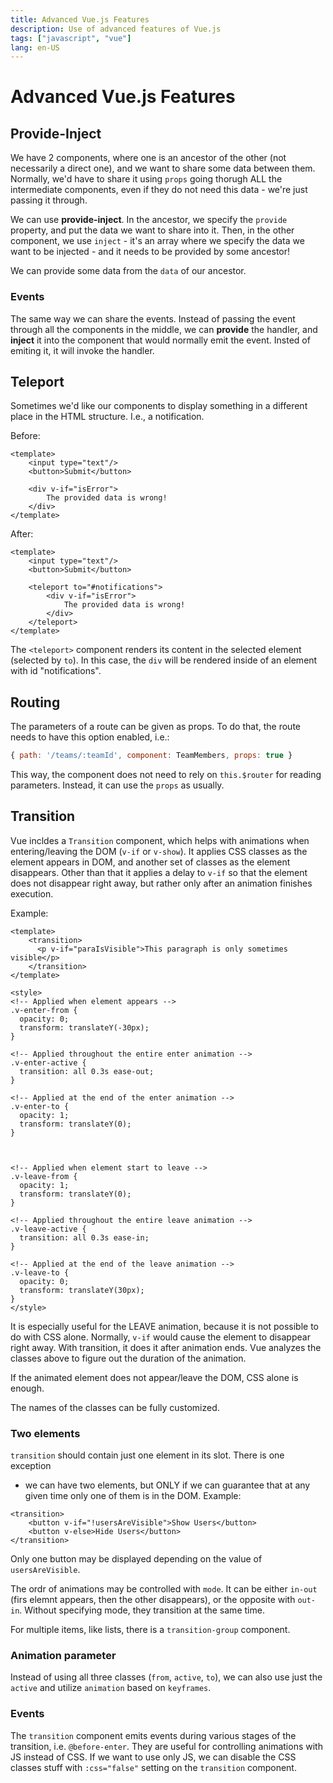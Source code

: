 ```yaml
---
title: Advanced Vue.js Features
description: Use of advanced features of Vue.js
tags: ["javascript", "vue"]
lang: en-US
---
```


# Advanced Vue.js Features

## Provide-Inject

We have 2 components, where one is an ancestor of the other (not necessarily a
direct one), and we want to share some data between them. Normally, we'd have to
share it using `props` going thorugh ALL the intermediate components, even if
they do not need this data - we're just passing it through.

We can use **provide-inject**. In the ancestor, we specify the `provide`
property, and put the data we want to share into it. Then, in the other
component, we use `inject` - it's an array where we specify the data we want to
be injected - and it needs to be provided by some ancestor!

We can provide some data from the `data` of our ancestor.

### Events

The same way we can share the events. Instead of passing the event through all
the components in the middle, we can **provide** the handler, and **inject** it
into the component that would normally emit the event. Insted of emiting it, it
will invoke the handler.

## Teleport

Sometimes we'd like our components to display something in a different place in
the HTML structure. I.e., a notification.

Before:

```vue
<template>
    <input type="text"/>
    <button>Submit</button>
    
    <div v-if="isError">
        The provided data is wrong!
    </div>
</template>
```

After:

```vue
<template>
    <input type="text"/>
    <button>Submit</button>
    
    <teleport to="#notifications">
        <div v-if="isError">
            The provided data is wrong!
        </div>
    </teleport>
</template>
```

The `<teleport>` component renders its content in the selected element (selected
by `to`). In this case, the `div` will be rendered inside of an element with id
"notifications".

## Routing

The parameters of a route can be given as props. To do that, the route needs to
have this option enabled, i.e.:

```js
{ path: '/teams/:teamId', component: TeamMembers, props: true }
```

This way, the component does not need to rely on `this.$router` for reading
parameters. Instead, it can use the `props` as usually.

## Transition

Vue incldes a `Transition` component, which helps with animations when
entering/leaving the DOM (`v-if` or `v-show`). It applies CSS classes as the
element appears in DOM, and another set of classes as the element disappears.
Other than that it applies a delay to `v-if` so that the element does not
disappear right away, but rather only after an animation finishes execution.

Example:

```vue
<template>
    <transition>
      <p v-if="paraIsVisible">This paragraph is only sometimes visible</p>
    </transition>
</template>

<style>
<!-- Applied when element appears -->
.v-enter-from {
  opacity: 0;
  transform: translateY(-30px);
}

<!-- Applied throughout the entire enter animation -->
.v-enter-active {
  transition: all 0.3s ease-out;
}

<!-- Applied at the end of the enter animation -->
.v-enter-to {
  opacity: 1;
  transform: translateY(0);
}



<!-- Applied when element start to leave -->
.v-leave-from {
  opacity: 1;
  transform: translateY(0);
}

<!-- Applied throughout the entire leave animation -->
.v-leave-active {
  transition: all 0.3s ease-in;
}

<!-- Applied at the end of the leave animation -->
.v-leave-to {
  opacity: 0;
  transform: translateY(30px);
}
</style>

```

It is especially useful for the LEAVE animation, because it is not possible to
do with CSS alone. Normally, `v-if` would cause the element to disappear right
away. With transition, it does it after animation ends. Vue analyzes the classes
above to figure out the duration of the animation.

If the animated element does not appear/leave the DOM, CSS alone is enough.

The names of the classes can be fully customized.

### Two elements

`transition` should contain just one element in its slot. There is one exception
- we can have two elements, but ONLY if we can guarantee that at any given time
only one of them is in the DOM. Example:

```vue
<transition>
    <button v-if="!usersAreVisible">Show Users</button>
    <button v-else>Hide Users</button>
</transition>
```

Only one button may be displayed depending on the value of `usersAreVisible`.

The ordr of animations may be controlled with `mode`. It can be either `in-out`
(firs elemnt appears, then the other disappears), or the opposite with `out-in`.
Without specifying mode, they transition at the same time.

For multiple items, like lists, there is a `transition-group` component.

### Animation parameter

Instead of using all three classes (`from`, `active`, `to`), we can also use
just the `active` and utilize `animation` based on `keyframes`.

### Events

The `transition` component emits events during various stages of the transition,
i.e. `@before-enter`. They are useful for controlling animations with JS instead
of CSS. If we want to use only JS, we can disable the CSS classes stuff with
`:css="false"` setting on the `transition` component.